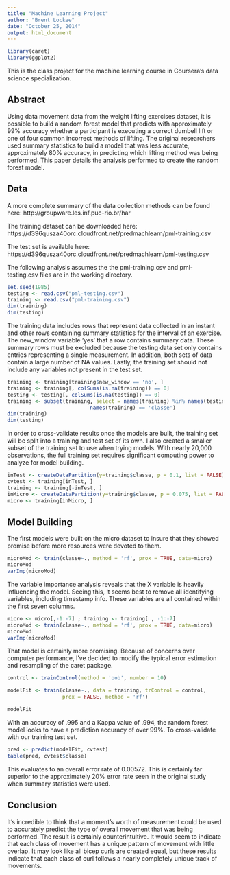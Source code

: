 ```yaml
---
title: "Machine Learning Project"
author: "Brent Lockee"
date: "October 25, 2014"
output: html_document
---
```

```r
library(caret)
library(ggplot2)
```

This is the class project for the machine learning course in Coursera's 
data science specialization.

## Abstract ##

Using data movement data from the weight lifting exercises dataset, it is
possible to build a random forest model that predicts with approximately
99% accuracy whether a participant is executing a correct dumbell lift
or one of four common incorrect methods of lifting. The original researchers
used summary statistics to build a model that was less accurate, 
approximately 80% accuracy, in predicting which lifting method was being 
performed. This paper details the analysis performed to create the
random forest model.

## Data ##

A more complete summary of the data collection methods can be found here:
http://groupware.les.inf.puc-rio.br/har

The training dataset can be downloaded here:
https://d396qusza40orc.cloudfront.net/predmachlearn/pml-training.csv

The test set is available here:
https://d396qusza40orc.cloudfront.net/predmachlearn/pml-testing.csv

The following analysis assumes the the pml-training.csv and
pml-testing.csv files are in the working directory.


```r
set.seed(1985)
testing <- read.csv("pml-testing.csv")
training <- read.csv("pml-training.csv")
dim(training)
dim(testing)
```

The training data includes rows that represent data collected in an instant
and other rows containing summary statistics for the interval of an exercise.
The new_window variable 'yes' that a row contains summary data.
These summary rows must be excluded because the testing data set only contains
entries representing a single measurement. In addition, both sets of data
contain a large number of NA values. Lastly, the training set
should not include any variables not present in the test set.

```r
training <- training[training$new_window == 'no', ]
training <- training[, colSums(is.na(training)) == 0]
testing <- testing[, colSums(is.na(testing)) == 0]
training <- subset(training, select = names(training) %in% names(testing) |
                           names(training) == 'classe')
dim(training)
dim(testing)
```

In order to cross-validate results once the models are built, the training
set will be split into a training and test set of its own. I also created
a smaller subset of the training set to use when trying models. With
nearly 20,000 observations, the full training set requires significant
computing power to analyze for model building.

```r
inTest <- createDataPartition(y=training$classe, p = 0.1, list = FALSE)
cvtest <- training[inTest, ]
training <- training[-inTest, ]
inMicro <- createDataPartition(y=training$classe, p = 0.075, list = FALSE)
micro <- training[inMicro, ]
```

## Model Building ##

The first models were built on the micro dataset to insure that they showed
promise before more resources were devoted to them.

```r
microMod <- train(classe~., method = 'rf', prox = TRUE, data=micro)
microMod
varImp(microMod)
```

The variable importance analysis reveals that the X variable is heavily
influencing the model. Seeing this, it seems best to remove all identifying
variables, including timestamp info. These variables are all contained within
the first seven columns.

```r
micro <- micro[,-1:-7] ; training <- training[ , -1:-7]
microMod <- train(classe~., method = 'rf', prox = TRUE, data=micro)
microMod
varImp(microMod)
```

That model is certainly more promising. Because of concerns over computer
performance, I've decided to modify the typical error estimation and resampling
of the caret package.

```r
control <- trainControl(method = 'oob', number = 10)
```

```r
modelFit <- train(classe~., data = training, trControl = control, 
                  prox = FALSE, method = 'rf')
```

```r
modelFit
```
With an accuracy of .995 and a Kappa value of .994, the random forest model
looks to have a prediction accuracy of over 99%.
To cross-validate with our training test set.
```r
pred <- predict(modelFit, cvtest)
table(pred, cvtest$classe)
```
This evaluates to an overall error rate of 0.00572. This is certainly far
superior to the approximately 20% error rate seen in the original study
when summary statistics were used.

## Conclusion ##

It's incredible to think that a moment's worth of measurement could be used to
accurately predict the type of overall movement that was being performed.
The result is certainly counterintuitive. It would seem to indicate that
each class of movement has a unique pattern of movement with little overlap.
It may look like all bicep curls are created equal, but these results indicate
that each class of curl follows a nearly completely unique track of movements.